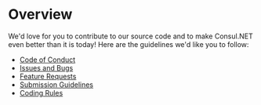 # Overview

We'd love for you to contribute to our source code and to make Consul.NET even better than it is
today! Here are the guidelines we'd like you to follow:

 - [Code of Conduct](./7-code-of-conduct.mdx)
 - [Issues and Bugs](./3-report-issue.mdx)
 - [Feature Requests](./4-request-feature.mdx)
 - [Submission Guidelines](./5-guidelines.mdx#submission-guidelines)
 - [Coding Rules](./5-guidelines.mdx#coding-rules)


